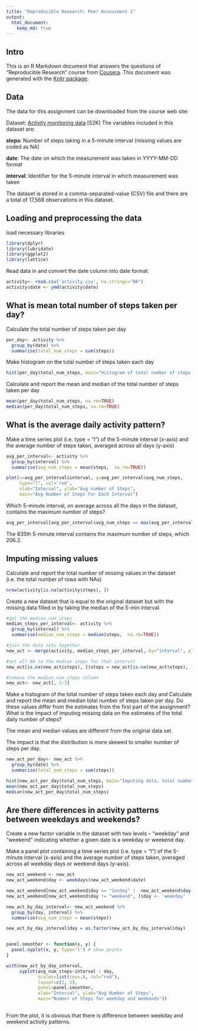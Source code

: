 ```yaml
---
title: "Reproducible Research: Peer Assessment 1"
output: 
  html_document:
    keep_md: true
---
```


## Intro

This is an R Markdown document that answers the questions of "Reproducible Research" course from [Cousera](https://www.coursera.org). This document was generated with the [Knitr package](http://cran.r-project.org/web/packages/knitr/index.html). 

## Data

The data for this assignment can be downloaded from the course web site:

Dataset: [Activity monitoring data](https://d396qusza40orc.cloudfront.net/repdata%2Fdata%2Factivity.zip) [52K]
The variables included in this dataset are:

**steps**: Number of steps taking in a 5-minute interval (missing values are coded as NA)

**date**: The date on which the measurement was taken in YYYY-MM-DD format

**interval**: Identifier for the 5-minute interval in which measurement was taken

The dataset is stored in a comma-separated-value (CSV) file and there are a total of 17,568 observations in this dataset.


## Loading and preprocessing the data

load necessary libraries

```r
library(dplyr)
library(lubridate)
library(ggplot2)
library(lattice)
```

Read data in and convert the date column into date format.

```r
activity<- read.csv('activity.csv', na.strings="NA")
activity$date <- ymd(activity$date)
```



## What is mean total number of steps taken per day?

Calculate the total number of steps taken per day


```r
per_day<- activity %>%
  group_by(date) %>%
  summarise(total_num_steps = sum(steps))
```

Make histogram on the total number of steps taken each day

```r
hist(per_day$total_num_steps, main="Histogram of total number of steps taken per day", col='red')
```

Calculate and report the mean and median of the total number of steps taken per day


```r
mean(per_day$total_num_steps, na.rm=TRUE)
median(per_day$total_num_steps, na.rm=TRUE)
```


## What is the average daily activity pattern?
Make a time series plot (i.e. type = "l") of the 5-minute interval (x-axis) and the average number of steps taken, averaged across all days (y-axis)


```r
avg_per_interval<- activity %>%
  group_by(interval) %>%
  summarise(avg_num_steps = mean(steps,  na.rm=TRUE))

plot(x=avg_per_interval$interval, y=avg_per_interval$avg_num_steps, 
     type="l", col='red',
     xlab="Interval", ylab="Avg number of Steps", 
     main="Avg Number of Steps For Each Interval")

```

Which 5-minute interval, on average across all the days in the dataset, contains the maximum number of steps?


```r
avg_per_interval[avg_per_interval$avg_num_steps == max(avg_per_interval$avg_num_steps), ]

```

The 835th 5-minute interval contains the maximum number of steps, which 206.2.

## Imputing missing values

Calculate and report the total number of missing values in the dataset (i.e. the total number of rows with NAs)
```r
nrow(activity[is.na(activity$steps), ])

```

Create a new dataset that is equal to the original dataset but with the missing data filled in 
by taking the median of the 5-min interval.

```r
#get the median_num_steps
median_steps_per_interval<- activity %>%
  group_by(interval) %>%
  summarise(median_num_steps = median(steps,  na.rm=TRUE))

#join the data sets together
new_act <- merge(activity, median_steps_per_interval, by="interval", all.x=TRUE)

#set all NA to the median steps for that interval
new_act[is.na(new_act$steps), ]$steps = new_act[is.na(new_act$steps), ]$median_num_steps

#remove the median_num_steps column
new_act<- new_act[, 1:3]

```

Make a histogram of the total number of steps taken each day and Calculate and report the mean and median total number of steps taken per day. Do these values differ from the estimates from the first part of the assignment? What is the impact of imputing missing data on the estimates of the total daily number of steps?

The mean and median values are different from the original data set.

The impact is that the distribution is more skewed to smaller number of steps per day.

```r
new_act_per_day<- new_act %>%
  group_by(date) %>%
  summarise(total_num_steps = sum(steps))

hist(new_act_per_day$total_num_steps, main="Imputing data, total number of steps taken per day", col='red')
mean(new_act_per_day$total_num_steps) 
median(new_act_per_day$total_num_steps)
```


## Are there differences in activity patterns between weekdays and weekends?
Create a new factor variable in the dataset with two levels -- "weekday" and "weekend" indicating whether a given date is a weekday or weekend day.

Make a panel plot containing a time series plot (i.e. type = "l") of the 5-minute interval (x-axis) and the average number of steps taken, averaged across all weekday days or weekend days (y-axis). 

```r
new_act_weekend <- new_act
new_act_weekend$day <- weekdays(new_act_weekend$date)

new_act_weekend[new_act_weekend$day == "Sunday" |  new_act_weekend$day == "Saturday", ]$day <- 'weekend'
new_act_weekend[new_act_weekend$day != "weekend", ]$day <- 'weekday'

new_act_by_day_interval<- new_act_weekend %>%
  group_by(day, interval) %>%
  summarise(avg_num_steps = mean(steps))

new_act_by_day_interval$day = as.factor(new_act_by_day_interval$day)


panel.smoother <- function(x, y) {
  panel.xyplot(x, y, type='l') # show points
}

with(new_act_by_day_interval, 
     xyplot(avg_num_steps~interval | day,  
            scales=list(cex=.8, col="red"), 
            layout=c(1, 2), 
            panel=panel.smoother,
            xlab="Interval", ylab="Avg Number of Steps", 
            main="Number of Steps for weekday and weekends"))
  
```

From the plot, it is obvious that there is difference between weekday and weekend activity patterns.



